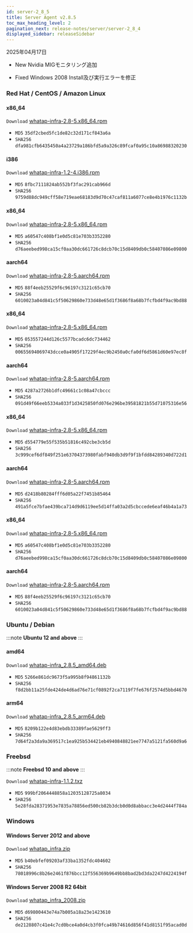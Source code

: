 ```yaml
---
id: server-2_8_5
title: Server Agent v2.8.5
toc_max_heading_level: 2
pagination_next: release-notes/server/server-2_8_4
displayed_sidebar: releaseSidebar
---
```


2025年04月17日

- <Status priority='1'>New</Status> Nvidia MIGモニタリング追加

- <Status priority='0'>Fixed</Status> Windows 2008 Install及び実行エラーを修正

### Red Hat / CentOS / Amazon Linux

<Tabs>
<TabItem value="6Server6" label="6Server6 / 6" default>

#### x86_64

<code class='my'>Download</code> [whatap-infra-2.8-5.x86_64.rpm](https://repo.whatap.io/centos/6/x86_64/whatap-infra-2.8-5.x86_64.rpm)

- <code class='Beta'>MD5</code> `35df2cbed5fc1de82c32d171cf843a6a`
- <code class='Beta'>SHA256</code> `dfa981cfb6435450a4a23729a186bfd5a9a326c89fcaf0a95c10a86988320230`

#### i386

<code class='my'>Download</code> [whatap-infra-1.2-4.i386.rpm](https://repo.whatap.io/centos/6/i386/whatap-infra-1.2-4.i386.rpm)

- <code class='Beta'>MD5</code> `8fbc7111824ab552bf3fac291cab966d`
- <code class='Beta'>SHA256</code> `9759d88dc949cff58e719eae68183d9d70c47caf811a6077ce8e4b1976c1132b`

</TabItem>
<TabItem value="7Server7" label="7Server7 / 7" default>

#### x86_64

<code class='my'>Download</code> [whatap-infra-2.8-5.x86_64.rpm](https://repo.whatap.io/centos/7/x86_64/whatap-infra-2.8-5.x86_64.rpm)

- <code class='Beta'>MD5</code> `a60547c408bf1e0d5c81e703b3352280`
- <code class='Beta'>SHA256</code> `d76aeebed998ca15cf0aa30dc661726c8dcb70c15d8409db0c58407086e09800`

#### aarch64

<code class='my'>Download</code> [whatap-infra-2.8-5.aarch64.rpm](https://repo.whatap.io/centos/7/aarch64/whatap-infra-2.8-5.aarch64.rpm)

- <code class='Beta'>MD5</code> `88f4eeb25529f6c96197c3121c65cb70`
- <code class='Beta'>SHA256</code> `6010023a04d841c5f50629860e733d48e65d1f3686f8a68b7fcfbd4f9ac9bd88`
</TabItem>
<TabItem value="8Server8" label="8Server8 / 8" default>

#### x86_64

<code class='my'>Download</code> [whatap-infra-2.8-5.x86_64.rpm](https://repo.whatap.io/centos/8/x86_64/whatap-infra-2.8-5.x86_64.rpm)

- <code class='Beta'>MD5</code> `053557244d126c5577bcadc6dc734462`
- <code class='Beta'>SHA256</code> `00655694069743dcce0a4905f17229f4ec9b2450a0cfa0df6d5861d60e97ec8f`

#### aarch64

<code class='my'>Download</code> [whatap-infra-2.8-5.aarch64.rpm](https://repo.whatap.io/centos/8/aarch64/whatap-infra-2.8-5.aarch64.rpm)

- <code class='Beta'>MD5</code> `4287a2726b1dfc49661c1c08a47cbccc`
- <code class='Beta'>SHA256</code> `091d49f66eeb5334a033f1d3425850fd076e296be39581821b55d71075316e56`
</TabItem>
<TabItem value="9Server9" label="9Server9 / 9" default>

#### x86_64

<code class='my'>Download</code> [whatap-infra-2.8-5.x86_64.rpm](https://repo.whatap.io/centos/9/x86_64/whatap-infra-2.8-5.x86_64.rpm)

- <code class='Beta'>MD5</code> `d554779e55f535b51816c492cbe3cb5d`
- <code class='Beta'>SHA256</code> `3c999cef6df849f251e63704373980fabf940db3d9f9f1bfdd84289340d722d1`

#### aarch64

<code class='my'>Download</code> [whatap-infra-2.8-5.aarch64.rpm](https://repo.whatap.io/centos/9/aarch64/whatap-infra-2.8-5.aarch64.rpm)

- <code class='Beta'>MD5</code> `d2418b80284fff6d05a22f7451b85464`
- <code class='Beta'>SHA256</code> `491a5fce7bfae439bca714d9d6119ee5d14ffa03a2d5cbccede6eaf46b4a1a73`
</TabItem>
<TabItem value="amazonlinux2" label="amazonlinux2" default>

#### x86_64

<code class='my'>Download</code> [whatap-infra-2.8-5.x86_64.rpm](https://repo.whatap.io/centos/latest/x86_64/whatap-infra-2.8-5.x86_64.rpm)

- <code class='Beta'>MD5</code> `a60547c408bf1e0d5c81e703b3352280`
- <code class='Beta'>SHA256</code> `d76aeebed998ca15cf0aa30dc661726c8dcb70c15d8409db0c58407086e09800`

#### aarch64

<code class='my'>Download</code> [whatap-infra-2.8-5.aarch64.rpm](https://repo.whatap.io/centos/latest/aarch64/whatap-infra-2.8-5.aarch64.rpm)

- <code class='Beta'>MD5</code> `88f4eeb25529f6c96197c3121c65cb70`
- <code class='Beta'>SHA256</code> `6010023a04d841c5f50629860e733d48e65d1f3686f8a68b7fcfbd4f9ac9bd88`
</TabItem>

</Tabs>

### Ubuntu / Debian

:::note
**Ubuntu 12 and above**
:::

#### amd64

<code class='my'>Download</code> [whatap-infra_2.8.5_amd64.deb](https://repo.whatap.io/debian/unstable/whatap-infra_2.8.5_amd64.deb)

- <code class='Beta'>MD5</code> `5266e861dc9673f5a995b8f94861132b`
- <code class='Beta'>SHA256</code> `f8d2bb11a25fde424de4d6ad76e71cf0892f2ca7119f7fe676f2574d5bbd4670`

#### arm64

<code class='my'>Download</code> [whatap-infra_2.8.5_arm64.deb](https://repo.whatap.io/debian/unstable/whatap-infra_2.8.5_arm64.deb)

- <code class='Beta'>MD5</code> `8209b122e4d83ebdb33389fae5629ff3`
- <code class='Beta'>SHA256</code> `7d64f2a3da9a369517c1ea925b534421eb4940848821ee7747a5121fa560d9a6`

### Freebsd

:::note
**Freebsd 10 and above**
:::

<code class='my'>Download</code> [whatap-infra-1.1.2.txz](https://repo.whatap.io/freebsd/10/whatap-infra-1.1.2.txz)

- <code class='Beta'>MD5</code> `999bf2064448858a12035128725a8034`
- <code class='Beta'>SHA256</code> `5e28fda28371953e7835a78856ed500cb82b3dcb0d0d8abbacc3e4d2444f784a`

### Windows

#### Windows Server 2012 and above

<code class='my'>Download</code> [whatap_infra.zip](https://repo.whatap.io/windows/whatap_infra.zip)

- <code class='Beta'>MD5</code> `b40ebfef09203af33ba1352fdc404602`
- <code class='Beta'>SHA256</code> `78018996c8b26e2461f876bcc12f556369b9649bb8bad2bd3da2247d4224194f`

#### Windows Server 2008 R2 64bit

<code class='my'>Download</code> [whatap_infra_2008.zip](https://repo.whatap.io/windows/whatap_infra_2008.zip)

- <code class='Beta'>MD5</code> `d69800443e74a7b005a18a23e1423610`
- <code class='Beta'>SHA256</code> `de2128807c41e4c7cd0bce4a0d4cb3f0fca49b74616d856f41d8151f95acad0d`
